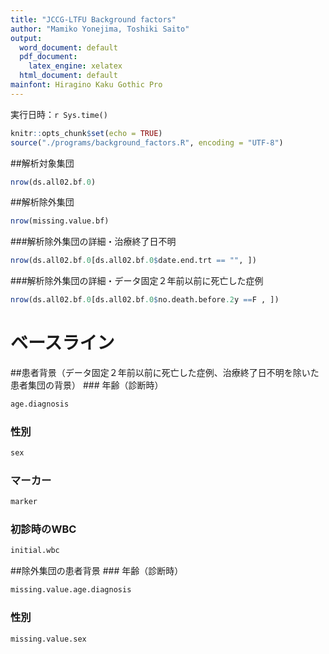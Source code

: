 ```yaml
---
title: "JCCG-LTFU Background factors"
author: "Mamiko Yonejima, Toshiki Saito"
output:
  word_document: default
  pdf_document:
    latex_engine: xelatex
  html_document: default
mainfont: Hiragino Kaku Gothic Pro
---
```

実行日時：`r Sys.time()`

```r
knitr::opts_chunk$set(echo = TRUE)
source("./programs/background_factors.R", encoding = "UTF-8")
```

##解析対象集団
```r
nrow(ds.all02.bf.0)
```
##解析除外集団
```r
nrow(missing.value.bf)
```
###解析除外集団の詳細・治療終了日不明
```r
nrow(ds.all02.bf.0[ds.all02.bf.0$date.end.trt == "", ])
```
###解析除外集団の詳細・データ固定２年前以前に死亡した症例
```r
nrow(ds.all02.bf.0[ds.all02.bf.0$no.death.before.2y ==F , ])
```

# ベースライン
##患者背景（データ固定２年前以前に死亡した症例、治療終了日不明を除いた患者集団の背景）
### 年齢（診断時）
```r
age.diagnosis
```
### 性別
```r
sex 
```
### マーカー
```r
marker
```
### 初診時のWBC
```r
initial.wbc
```
##除外集団の患者背景
### 年齢（診断時）
```r
missing.value.age.diagnosis
```
### 性別
```r
missing.value.sex
```






